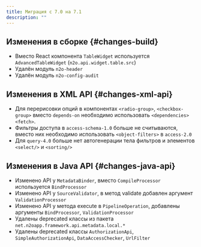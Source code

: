 ```yaml
---
title: Миграция с 7.0 на 7.1
description: ""
---
```


## Изменения в сборке {#changes-build}

- Вместо React компонента `TableWidget` используется `AdvancedTableWidget` (`n2o.api.widget.table.src`)
- Удалён модуль `n2o-header`
- Удалён модуль `n2o-config-audit`

## Изменения в XML API {#changes-xml-api}

- Для перерисовки опций в компонентах `<radio-group>`, `<checkbox-group>` вместо `depends-on` необходимо использовать `<dependencies>` `<fetch>`.
- Фильтры доступа в `access-schema-1.0` больше не считываются, вместо них необходимо использовать `<object-filters>` в `access-2.0`
- Для `query-4.0` больше нет автогенерации тела фильтров и элементов `<select/>` и `<sorting/>`

## Изменения в Java API {#changes-java-api}

- Изменено API у `MetadataBinder`, вместо `CompileProcessor` используется `BindProcessor`
- Изменено API у `SourceValidator`, в метод validate добавлен аргумент `ValidationProcessor`
- Изменено API у метода execute в `PipelineOperation`, добавлены аргументы `BindProcessor`, `ValidationProcessor`
- Удалены deprecated классы из пакета `net.n2oapp.framework.api.metadata.local.*`
- Удалены deprecated классы `AuthorizationApi`, `SimpleAuthorizationApi`, `DataAccessChecker`, `UrlFilter`
